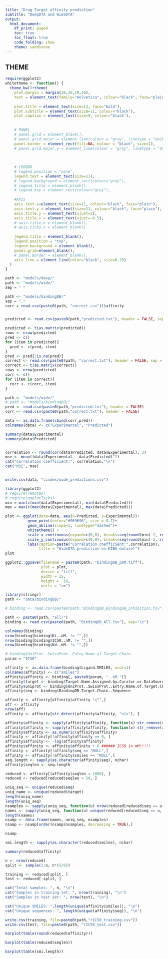 ```yaml
---
title: "Drug-Target affinity prediction"
subtitle: "DeepDTA and WideDTA"
output:
  html_document:
    df_print: paged
    toc: true
    toc_float: true
    code_folding: show
    theme: sandstone
---
```





## THEME
```r
require(ggplot2)
whitetheme <- function() {
  theme_bw()+theme(
    plot.margin = margin(20,10,10,10),
    text = element_text(family="Helvetica", colour="black", face="plain"),
    
    plot.title = element_text(size=13, face="bold"),
    plot.subtitle = element_text(size=11, colour="black"),
    plot.caption = element_text(size=9, colour="black"),
    
    
    # PANEL
    # panel.grid = element_blank(),
    # panel.grid.major = element_line(colour = "gray", linetype = "dashed", size = 0.2),
    panel.border = element_rect(fill=NA, colour = "black", size=1),
    # panel.grid.major.y = element_line(colour = "gray", linetype = "dashed", size = 0.2),
    
    
    
    # LEGEND
    # legend.position = "none",
    legend.text = element_text(size=11),
    # legend.background = element_rect(colour="grey"),
    # legend.title = element_blank(),
    # legend.key = element_rect(colour="grey"),
    
    #AXIS
    axis.text.x=element_text(size=11, colour="black", face="plain"),
    axis.text.y = element_text(size=11, colour="black", face="plain"),
    axis.title.y = element_text(vjust=2),
    axis.title.x = element_text(vjust=-0.5),
    # axis.title.x = element_blank(),
    # axis.ticks.x = element_blank()
    
    legend.title = element_blank(),
    legend.position = "top",
    legend.background = element_blank(),
    panel.grid=element_blank(),
    # panel.border = element_blank(),
    axis.line = element_line(color="black", size=0.25)
  )
}

```




```r
path <- "models/deep/"
path <- "models/wide/"
sep = " "

path <- "models/bindingDB/"
sep = ","
corr = read.csv(paste0(path, "correct.csv"))$affinity


predicted <- read.csv(paste0(path,"predicted.txt"), header = FALSE, sep = sep)

predicted <- t(as.matrix(predicted))
rows <- nrow(predicted)
pred <- c()
for (item in predicted){
  pred <- c(pred, item)
}
pred <- pred[!is.na(pred)]
correct <- read.csv(paste0(path, "correct.txt"), header = FALSE, sep = sep)
correct <- t(as.matrix(correct))
rows <- nrow(predicted)
corr <- c()
for (item in correct){
  corr <- c(corr, item)
}
```

```r
path <- "models/wide/"
# path <- "models/bindingDB/"
pred <- read.csv(paste0(path,"predicted.txt"), header = FALSE)
corr <- read.csv(paste0(path,"correct.txt"), header = FALSE)

data <- as.data.frame(cbind(corr,pred))
colnames(data) <- c("Experimental", "Predicted")

summary(data$Experimental)
summary(data$Predicted)


correlation <- round(cor(data$Predicted, data$Experimental), 3)
mse <- mean((data$Experimental - data$Predicted)^2)
cat("Correlation coefficient:", correlation,"\n")
cat("MSE", mse)


write.csv(data, "cindex/wide_predictions.csv")
```

```r
library(ggplot2)
# require(remotes)
# require(ggplotTicks)
min = min(c(min(data$Experimental), min(data$Predicted)))
max = max(c(max(data$Experimental), max(data$Predicted)))

plot <- ggplot(data=data, aes(x=Predicted, y=Experimental))+
          geom_point(color="#969696", size = 0.7)+
          geom_abline(slope=1, linetype="dashed")+
          whitetheme() +
          scale_x_continuous(expand=c(0,0), breaks=seq(round(min)-2, round(max)+1, 1), limits = c(min-1, max+1))+
          scale_y_continuous(expand=c(0,0), breaks=seq(round(min)-2, round(max)+1, 1), limits = c(min-1, max+1)) +
          labs(caption=paste("Correlation coefficient:",correlation),
               title = "WideDTA prediction on KIBA dataset")
plot
```

```r
ggplot2::ggsave(filename = paste0(path, "bindingDB_pmM.tiff"),
                plot = plot,
                device = "tiff",
                width = 15,
                height =  10,
                units = "cm")
```




```r
library(stringr)
path <- "data/bindingDB/"

# binding <- read.csv(paste0(path,"BindingDB_BindingDB_Inhibition.tsv"), sep="\t")

path <- paste0(path, "all/")
binding <- read.csv(paste0(path, "BindingDB_All.tsv"), sep="\t")

colnames(binding)
nrow(binding[binding$Ki..nM. != "",])
nrow(binding[binding$IC50..nM. != "",])
nrow(binding[binding$Kd..nM. != "",])

# binding$UniProt..SwissProt..Entry.Name.of.Target.Chain
param = "IC50"

affinity <- as.data.frame(binding$Ligand.SMILES, ncol=1)
colnames(affinity) <- c("smiles")
affinity$affinity <- binding[, paste0(param, "..nM.")]
affinity$target <- binding$Target.Name.Assigned.by.Curator.or.DataSource
affinity$uniprot <- binding$UniProt..SwissProt..Entry.Name.of.Target.Chain
affinity$seq <- binding$BindingDB.Target.Chain..Sequence

affinity <- affinity[affinity$affinity !="",]
aff <- affinity
nrow(aff)
affinity <- affinity[str_detect(affinity$affinity, "<|>"), ]

affinity$affinity <- sapply(affinity$affinity, function(x) str_remove(x, "<"))
affinity$affinity <- sapply(affinity$affinity, function(x) str_remove(x, ">"))
affinity$affinity <- as.numeric(affinity$affinity)
affinity <- affinity[!affinity$affinity == 0, ]
affinity$affinity <- -log(affinity$affinity)
affinity$affinity <- affinity$affinity + 6 ###### IC50 in mM!!!!!
affinity <- affinity[!affinity$seq == "NULL",]
affinity <- affinity[!affinity$smiles == "NULL",]
seq.length <- sapply(as.character(affinity$seq), nchar)
affinity$seqlen <- seq.length

reduced <- affinity[(affinity$seqlen < 1000), ]
reduced <- reduced[reduced$seqlen > 50, ]

uniq_seq <- unique(reduced$seq)
uniq_name <- unique(reduced$target)
length(uniq_name)
length(uniq_seq)
nsamples <- sapply(uniq_seq, function(u) nrow(reduced[reduced$seq == u, ]))
names <- sapply(uniq_seq, function(u) unique(reduced[reduced$seq == u, ]$target))
length(names)
nsamp <- data.frame(names, uniq_seq, nsamples)
nsamp <- nsamp[order(nsamp$nsamples, decreasing = TRUE),]

nsamp
```


```r
smi.length <- sapply(as.character(reduced$smiles), nchar)

summary(reduced$affinity)

n <- nrow(reduced)
split <- sample(1:n, n*(5/6))

training <- reduced[split, ]
test <- reduced[-split, ]

cat("Total samples: ", n, "\n")
cat("Samples in training set: ", nrow(training), "\n")
cat("Samples in test set: ", nrow(test), "\n")

cat("Unique SMILES: ",length(unique(affinity$smiles)), "\n")
cat("Unique sequences: ", length(unique(affinity$seq)), "\n")
```
```r
write.csv(training, file=paste0(path,"rIC50_training.csv"))
write.csv(test, file=paste0(path, "rIC50_test.csv"))
```

```r

barplot(table(round(reduced$affinity)))

barplot(table(reduced$seqlen))

barplot(table(smi.length))

```
